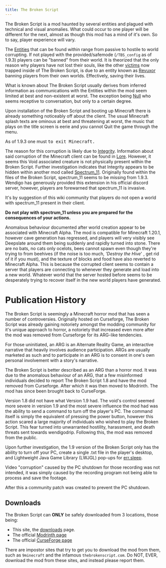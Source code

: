 ```yaml
---
title: The Broken Script
---
```



The Broken Script is a mod haunted by several entities and plagued with technical and visual anomalies. What could occur to one player will be different for the next, almost as though this mod has a mind of it's own. So to say, player experience will vary.

The [Entities](/wiki/entities) that can be found within range from passive to hostile to world corrupting. If not played with the provided/safemode (`/TBS_config` as of 1.9.3) players can be "banned" from their world. It is theorized that the only reason why players have not lost their souls, like the other [victims](/wiki/lore) now trapped inside of The Broken Script, is due to an entity known as [Revuxor](/wiki/entities/revuxor) banning players from their own worlds. Effectively, saving their lives.

What is known about The Broken Script usually derives from inferred information as communications with the Entities within the mod seem limited at best and non-existent at worst. The exception being [Null](/wiki/entities/null) who seems receptive to conversation, but only to a certain degree.

Upon installation of the Broken Script and booting up Minecraft there is already something noticeably off about the client. The usual Minecraft splash texts are ominous at best and threatening at worst, the music that plays on the title screen is eerie and you cannot Quit the game through the menu.

As of 1.9.3 one must <Kbd shortcut="Alt+F4" /> to exit Minecraft.

The reason for this corruption is likely due to [Integrity](/wiki/entities/integrity). Information about said corruption of the Minecraft client can be found in [Lore](/wiki/lore). However, it seems this Void associated creature is not physically present within the Broken Script. Further investigation indicates that Integrity appears to be hidden within another mod called [Spectrum_11](/wiki/spectrum-11). Originally found within the files of the Broken Script, spectrum_11 seems to be missing from 1.9.3. Wendigo has generously provided this extension in his official discord server, however, players are forewarned that spectrum_11 is invasive.

It's by suggestion of this wiki community that players do not open a world with spectrum_11 present in their client.

**Do not play with spectrum_11 unless you are prepared for the consequences of your actions.**

Anomalous behaviour documented after world creation appear to be associated with Minecraft Alpha. The mod is compatible for Minecraft 1.20.1, however cave generation has regressed, and players will very visibly see Deepslate around them being suddenly and rapidly turned into stone. There are no bats, no cats only ocelots, bees cannot spawn even though they're trying to from beehives (if the noise is too much, *'Destroy the Hive*' , get rid of it if you must), and the texture of blocks and food have also reverted to Minecraft Alpha. This is because the corrupted client seems to contain a server that players are connecting to whenever they generate and load into a new world. Whatever world that the server hosted before seems to be desperately trying to recover itself in the new world players have generated.

# Publication History

The Broken Script is seemingly a Minecraft horror mod that has seen a number of controversies. Originally hosted on Curseforge, The Broken Script was already gaining notoriety amongst the modding community for it's unique approach to horror, a notoriety that increased even more after the mod was removed from Curseforge for its ARG-like tendencies.

For those uninitiated, an ARG is an Alternate Reality Game, an interactive narrative that heavily involves audience participation. ARGs are usually marketed as such and to participate in an ARG is to consent in one's own personal involvement with a story's narrative.

The Broken Script is better described as an ARG than a horror mod. It was due to the anomalous behaviour of an ARG, that a few misinformed individuals decided to report The Broken Script 1.8 and have the mod removed from Curseforge. After which it was then moved to Modrinth. The mod has since been brought back to CurseForge.

Version 1.8 did not have what Version 1.9 had. The void's control seemed more severe in version 1.9 and the most severe influence the mod had was the ability to send a command to turn off the player's PC. The command itself is simply the equivalent of pressing the power button, however this action scared a large majority of individuals who wished to play the Broken Script. This fear turned into unwarranted hostility, harassment, and death threats sent towards wendigodrip. Following this, the mod was removed from the public.

Upon further investigation, the 1.9 version of the Broken Script only has the ability to turn off your PC, create a single .txt file in the player's desktop, and Lightweight Java Game Library (LWJGL) pop-ups for [err.sleep](/wiki/mechanics/errsleep).

Video "corruption" caused by the PC shutdown for those recording was not intended, it was simply caused by the recording program not being able to process and save the footage.

After this a community patch was created to prevent the PC shutdown.

## Downloads

The Broken Script can **ONLY** be safely downloaded from 3 locations, those being:

- This site, the [downloads](/downloads) page.
- The official [Modrinth page](https://modrinth.com/mod/the-broken-script)
- The official [CurseForge page](https://www.curseforge.com/minecraft/mc-mods/the-broken-script-official)

There are impostor sites that try to get you to download the mod from them, such as `9minecraft` and the infamous `thebrokenscript.com`. Do NOT, EVER, download the mod from these sites, and instead please report them.
